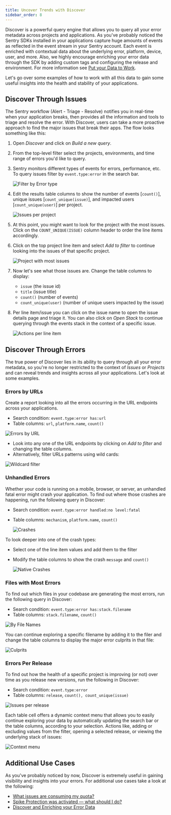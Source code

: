 ```yaml
---
title: Uncover Trends with Discover
sidebar_order: 8
---
```


Discover is a powerful query engine that allows you to query all your error metadata across projects and applications. As you've probably noticed the Sentry SDKs installed in your applications capture huge amounts of events as reflected in the event stream in your Sentry account. Each event is enriched with contextual data about the underlying error, platform, device, user, and more. Also, we highly encourage enriching your error data through the SDK by adding custom tags and configuring the release and environment. For more information see [Put your Data to Work](/guides/enrich-data/).

Let's go over some examples of how to work with all this data to gain some useful insights into the health and stability of your applications.

## Discover Through Issues

The Sentry workflow (Alert - Triage - Resolve) notifies you in real-time when your application breaks, then provides all the information and tools to triage and resolve the error. With Discover, users can take a more proactive approach to find the major issues that break their apps. The flow looks something like this:

1. Open _Discover_ and click on _Build a new query_.

2. From the top-level filter select the projects, environments, and time range of errors you'd like to query.

3. Sentry monitors different types of events for errors, performance, etc. To query issues filter by `event.type:error` in the search bar.

   ![Filter by Error type](004.png)

4. Edit the results table columns to show the number of events [`count()`], unique issues [`count_unique(issue)`], and impacted users [`count_unique(user)`] per project.

   ![Issues per project](001.png)

5. At this point, you might want to look for the project with the most issues. Click on the `COUNT_UNIQUE(ISSUE)` column header to order the line items accordingly.

6. Click on the top project line item and select _Add to filter_ to continue looking into the issues of that specific project.

   ![Project with most issues](002.png)

7. Now let's see what those issues are. Change the table columns to display:

   - `issue` (the issue id)
   - `title` (issue title)
   - `count()` (number of events)
   - `count_unique(user)` (number of unique users impacted by the issue)

8. Per line item/issue you can click on the issue name to open the issue details page and triage it. You can also click on _Open Stack_ to continue querying through the events stack in the context of a specific issue.

   ![Actions per line item](003.png)

## Discover Through Errors

The true power of Discover lies in its ability to query through all your error metadata, so you're no longer restricted to the context of _Issues_ or _Projects_ and can reveal trends and insights across all your applications. Let's look at some examples.

### Errors by URLs

Create a report looking into all the errors occurring in the URL endpoints across your applications.

- Search condition: `event.type:error has:url`
- Table columns: `url`, `platform.name`, `count()`

![Errors by URL](005.png)

- Look into any one of the URL endpoints by clicking on _Add to filter_ and changing the table columns.
- Alternatively, filter URLs patterns using wild cards:

![Wildcard filter](009.png)

### Unhandled Errors

Whether your code is running on a mobile, browser, or server, an unhandled fatal error might crash your application. To find out where those crashes are happening, run the following query in Discover:

- Search condition: `event.type:error handled:no level:fatal`
- Table columns: `mechanism`, `platform.name`, `count()`

  ![Crashes](006.png)

To look deeper into one of the crash types:

- Select one of the line item values and add them to the filter
- Modify the table columns to show the crash `message` and `count()`

  ![Native Crashes](007.png)

### Files with Most Errors

To find out which files in your codebase are generating the most errors, run the following query in Discover:

- Search condition: `event.type:error has:stack.filename`
- Table columns: `stack.filename`, `count()`

![By File Names](010.png)

You can continue exploring a specific filename by adding it to the filer and change the table columns to display the major error culprits in that file:

![Culprits](008.png)

### Errors Per Release

To find out how the health of a specific project is improving (or not) over time as you release new versions, run the following in Discover:

- Search condition: `event.type:error`
- Table columns: `release`, `count(), count_unique(issue)`

![Issues per release](012.png)

Each table cell offers a dynamic context menu that allows you to easily continue exploring your data by automatically updating the search bar or the table columns, according to your selection. Actions like, adding or excluding values from the filter, opening a selected release, or viewing the underlying stack of issues:

![Context menu](013.png)

## Additional Use Cases

As you've probably noticed by now, Discover is extremely useful in gaining visibility and insights into your errors. For additional use cases take a look at the following:

- [What issues are consuming my quota?](/accounts/quotas/manage-event-stream-guide/#-what-issues-are-consuming-my-quota)
- [Spike Protection was activated — what should I do?](/accounts/quotas/manage-event-stream-guide/#-spike-protection-was-activated--what-should-i-do)
- [Discover and Enriching your Error Data](/guides/enrich-data/#discover)
